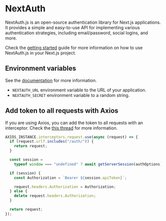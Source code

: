 # NextAuth

NextAuth.js is an open-source authentication library for Next.js applications. It provides a simple and easy-to-use API for implementing various authentication strategies, including email/password, social logins, and more.

Check the [getting started](https://next-auth.js.org/getting-started/example) guide for more information on how to use NextAuth.js in your Next.js project.

## Environment variables
See the [documentation](https://next-auth.js.org/configuration/options#environment-variables) for more information.
- `NEXTAUTH_URL` environment variable to the URL of your application.
- `NEXTAUTH_SECRET` environment variable to a random string.

## Add token to all requests with Axios

If you are using Axios, you can add the token to all requests with an interceptor. Check the [this thread](https://next-auth.js.org/tutorials/securing-pages-and-api-routes#add-token-to-all-requests-with-axios) for more information.

```ts
AXIOS_INSTANCE.interceptors.request.use(async (request) => {
  if (request.url?.includes("/auth/")) {
    return request;
  }

  const session =
    typeof window === "undefined" ? await getServerSession(authOptions) : await getSession();

  if (session) {
    const Authorization = `Bearer ${session.apiToken}`;

    request.headers.Authorization = Authorization;
  } else {
    delete request.headers.Authorization;
  }

  return request;
});
```

